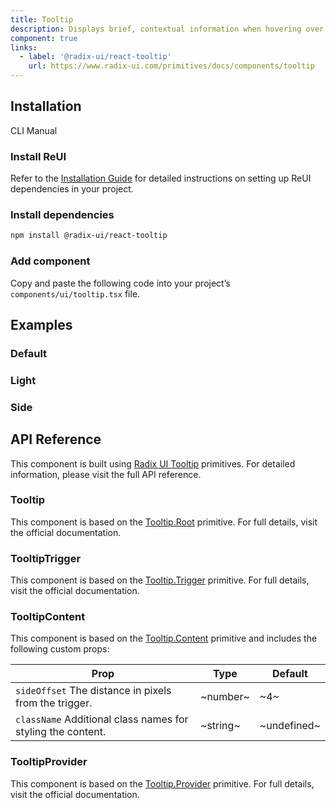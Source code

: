 ```yaml
---
title: Tooltip
description: Displays brief, contextual information when hovering over or focusing on an element, improving clarity without cluttering the interface.
component: true
links:
  - label: '@radix-ui/react-tooltip'
    url: https://www.radix-ui.com/primitives/docs/components/tooltip
---
```


## Installation

<Tabs defaultValue="cli">

<TabsList>
  <TabsTrigger value="cli">CLI</TabsTrigger>
  <TabsTrigger value="manual">Manual</TabsTrigger>
</TabsList>

<TabsContent value="cli">
  <CliCommands name="tooltip" />
</TabsContent>

<TabsContent value="manual">    
<Steps>

### Install ReUI

Refer to the [Installation Guide](/docs/installation) for detailed instructions on setting up ReUI dependencies in your project.

### Install dependencies

```bash
npm install @radix-ui/react-tooltip
```

### Add component

Copy and paste the following code into your project’s `components/ui/tooltip.tsx` file.

<ComponentPreview name="tooltip" />

</Steps>

</TabsContent>

</Tabs>

## Examples

### Default

<ExamplePreview path="tooltip/default" />

### Light

<ExamplePreview path="tooltip/light" />

### Side

<ExamplePreview path="tooltip/side" />

## API Reference

This component is built using [Radix UI Tooltip](https://www.radix-ui.com/primitives/docs/components/tooltip) primitives. For detailed information, please visit the full API reference.

### Tooltip

This component is based on the [Tooltip.Root](https://www.radix-ui.com/primitives/docs/components/tooltip#root) primitive. For full details, visit the official documentation.

### TooltipTrigger

This component is based on the [Tooltip.Trigger](https://www.radix-ui.com/primitives/docs/components/tooltip#trigger) primitive. For full details, visit the official documentation.

### TooltipContent

This component is based on the [Tooltip.Content](https://www.radix-ui.com/primitives/docs/components/tooltip#content) primitive and includes the following custom props:

| **Prop**                                                                               | **Type** | **Default** |
| -------------------------------------------------------------------------------------- | -------- | ----------- |
| `sideOffset` <PopoverInfo>The distance in pixels from the trigger.</PopoverInfo>       | ~number~ | ~4~         |
| `className` <PopoverInfo>Additional class names for styling the content.</PopoverInfo> | ~string~ | ~undefined~ |

### TooltipProvider

This component is based on the [Tooltip.Provider](https://www.radix-ui.com/primitives/docs/components/tooltip#provider) primitive. For full details, visit the official documentation.
